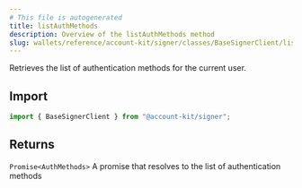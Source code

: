 ```yaml
---
# This file is autogenerated
title: listAuthMethods
description: Overview of the listAuthMethods method
slug: wallets/reference/account-kit/signer/classes/BaseSignerClient/listAuthMethods
---
```


Retrieves the list of authentication methods for the current user.

## Import

```ts
import { BaseSignerClient } from "@account-kit/signer";
```

## Returns

`Promise<AuthMethods>`
A promise that resolves to the list of authentication methods
